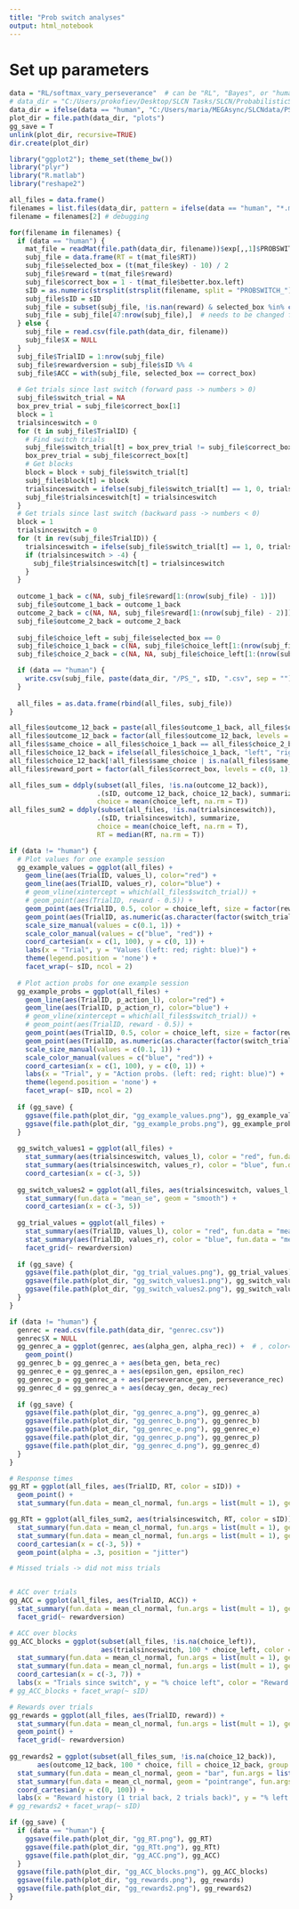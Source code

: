 ```yaml
---
title: "Prob switch analyses"
output: html_notebook
---
```


# Set up parameters

```r
data = "RL/softmax_vary_perseverance"  # can be "RL", "Bayes", or "human"
# data_dir = "C:/Users/prokofiev/Desktop/SLCN Tasks/SLCN/ProbabilisticSwitching/Results" # get probswitch data
data_dir = ifelse(data == "human", "C:/Users/maria/MEGAsync/SLCNdata/PSResults", paste("C:/Users/maria/MEGAsync/SLCNdata/", data, sep = ""))
plot_dir = file.path(data_dir, "plots")
gg_save = T
unlink(plot_dir, recursive=TRUE)
dir.create(plot_dir)

library("ggplot2"); theme_set(theme_bw())
library("plyr")
library("R.matlab")
library("reshape2")
```

```r
all_files = data.frame()
filenames = list.files(data_dir, pattern = ifelse(data == "human", "*.mat", "PS_[0-9]*.csv"))
filename = filenames[2] # debugging

for(filename in filenames) {
  if (data == "human") {
    mat_file = readMat(file.path(data_dir, filename))$exp[,,1]$PROBSWITCHdata[,,1]
    subj_file = data.frame(RT = t(mat_file$RT))
    subj_file$selected_box = (t(mat_file$key) - 10) / 2
    subj_file$reward = t(mat_file$reward)
    subj_file$correct_box = 1 - t(mat_file$better.box.left)
    sID = as.numeric(strsplit(strsplit(filename, split = "PROBSWITCH_")[[1]][2], ".mat")[[1]])
    subj_file$sID = sID
    subj_file = subset(subj_file, !is.nan(reward) & selected_box %in% c(0, 1))
    subj_file = subj_file[47:nrow(subj_file),]  # needs to be changed for future participants - 51
  } else {
    subj_file = read.csv(file.path(data_dir, filename))
    subj_file$X = NULL
  }
  subj_file$TrialID = 1:nrow(subj_file)
  subj_file$rewardversion = subj_file$sID %% 4
  subj_file$ACC = with(subj_file, selected_box == correct_box)
  
  # Get trials since last switch (forward pass -> numbers > 0)
  subj_file$switch_trial = NA
  box_prev_trial = subj_file$correct_box[1]
  block = 1
  trialsinceswitch = 0
  for (t in subj_file$TrialID) {
    # Find switch trials
    subj_file$switch_trial[t] = box_prev_trial != subj_file$correct_box[t]
    box_prev_trial = subj_file$correct_box[t]
    # Get blocks
    block = block + subj_file$switch_trial[t]
    subj_file$block[t] = block
    trialsinceswitch = ifelse(subj_file$switch_trial[t] == 1, 0, trialsinceswitch + 1)
    subj_file$trialsinceswitch[t] = trialsinceswitch
  }
  # Get trials since last switch (backward pass -> numbers < 0)
  block = 1
  trialsinceswitch = 0
  for (t in rev(subj_file$TrialID)) {
    trialsinceswitch = ifelse(subj_file$switch_trial[t] == 1, 0, trialsinceswitch - 1)
    if (trialsinceswitch > -4) {
      subj_file$trialsinceswitch[t] = trialsinceswitch
    }
  }
  
  outcome_1_back = c(NA, subj_file$reward[1:(nrow(subj_file) - 1)])
  subj_file$outcome_1_back = outcome_1_back
  outcome_2_back = c(NA, NA, subj_file$reward[1:(nrow(subj_file) - 2)])
  subj_file$outcome_2_back = outcome_2_back
  
  subj_file$choice_left = subj_file$selected_box == 0
  subj_file$choice_1_back = c(NA, subj_file$choice_left[1:(nrow(subj_file) - 1)])
  subj_file$choice_2_back = c(NA, NA, subj_file$choice_left[1:(nrow(subj_file) - 2)])

  if (data == "human") {
    write.csv(subj_file, paste(data_dir, "/PS_", sID, ".csv", sep = ""), row.names = F)
  }
  
  all_files = as.data.frame(rbind(all_files, subj_file))
}

all_files$outcome_12_back = paste(all_files$outcome_1_back, all_files$outcome_2_back)
all_files$outcome_12_back = factor(all_files$outcome_12_back, levels = c("1 1", "1 0", "0 1", "0 0"))
all_files$same_choice = all_files$choice_1_back == all_files$choice_2_back
all_files$choice_12_back = ifelse(all_files$choice_1_back, "left", "right")
all_files$choice_12_back[!all_files$same_choice | is.na(all_files$same_choice)] = NA
all_files$reward_port = factor(all_files$correct_box, levels = c(0, 1), labels = c("Left", "Right"))

all_files_sum = ddply(subset(all_files, !is.na(outcome_12_back)),
                      .(sID, outcome_12_back, choice_12_back), summarize,
                      choice = mean(choice_left, na.rm = T))
all_files_sum2 = ddply(subset(all_files, !is.na(trialsinceswitch)),
                      .(sID, trialsinceswitch), summarize,
                      choice = mean(choice_left, na.rm = T),
                      RT = median(RT, na.rm = T))
```
```r
if (data != "human") {
  # Plot values for one example session
  gg_example_values = ggplot(all_files) +
    geom_line(aes(TrialID, values_l), color="red") +
    geom_line(aes(TrialID, values_r), color="blue") +
    # geom_vline(xintercept = which(all_files$switch_trial)) +
    # geom_point(aes(TrialID, reward - 0.5)) +
    geom_point(aes(TrialID, 0.5, color = choice_left, size = factor(reward))) +
    geom_point(aes(TrialID, as.numeric(as.character(factor(switch_trial, labels = c(-5, 0.5))))), shape = 8, size = 3, color = "darkgreen") +
    scale_size_manual(values = c(0.1, 1)) +
    scale_color_manual(values = c("blue", "red")) +
    coord_cartesian(x = c(1, 100), y = c(0, 1)) +
    labs(x = "Trial", y = "Values (left: red; right: blue)") +
    theme(legend.position = 'none') +
    facet_wrap(~ sID, ncol = 2)
  
  # Plot action probs for one example session
  gg_example_probs = ggplot(all_files) +
    geom_line(aes(TrialID, p_action_l), color="red") +
    geom_line(aes(TrialID, p_action_r), color="blue") +
    # geom_vline(xintercept = which(all_files$switch_trial)) +
    # geom_point(aes(TrialID, reward - 0.5)) +
    geom_point(aes(TrialID, 0.5, color = choice_left, size = factor(reward))) +
    geom_point(aes(TrialID, as.numeric(as.character(factor(switch_trial, labels = c(-5, 0.5))))), shape = 8, size = 3, color = "darkgreen") +
    scale_size_manual(values = c(0.1, 1)) +
    scale_color_manual(values = c("blue", "red")) +
    coord_cartesian(x = c(1, 100), y = c(0, 1)) +
    labs(x = "Trial", y = "Action probs. (left: red; right: blue)") +
    theme(legend.position = 'none') +
    facet_wrap(~ sID, ncol = 2)
  
  if (gg_save) {
    ggsave(file.path(plot_dir, "gg_example_values.png"), gg_example_values, width = 12, height = 8)
    ggsave(file.path(plot_dir, "gg_example_probs.png"), gg_example_probs, width = 12, height = 8)
  }
  
  gg_switch_values1 = ggplot(all_files) +
    stat_summary(aes(trialsinceswitch, values_l), color = "red", fun.data = "mean_se", geom = "smooth") +
    stat_summary(aes(trialsinceswitch, values_r), color = "blue", fun.data = "mean_se", geom = "smooth") +
    coord_cartesian(x = c(-3, 5))
  
  gg_switch_values2 = ggplot(all_files, aes(trialsinceswitch, values_l, color = reward_port, group = reward_port)) +
    stat_summary(fun.data = "mean_se", geom = "smooth") +
    coord_cartesian(x = c(-3, 5))
  
  gg_trial_values = ggplot(all_files) +
    stat_summary(aes(TrialID, values_l), color = "red", fun.data = "mean_se", geom = "smooth") +
    stat_summary(aes(TrialID, values_r), color = "blue", fun.data = "mean_se", geom = "smooth") +
    facet_grid(~ rewardversion)
  
  if (gg_save) {
    ggsave(file.path(plot_dir, "gg_trial_values.png"), gg_trial_values)
    ggsave(file.path(plot_dir, "gg_switch_values1.png"), gg_switch_values1)
    ggsave(file.path(plot_dir, "gg_switch_values2.png"), gg_switch_values2)
  }
}
```
```r
if (data != "human") {
  genrec = read.csv(file.path(data_dir, "genrec.csv"))
  genrec$X = NULL
  gg_genrec_a = ggplot(genrec, aes(alpha_gen, alpha_rec)) +  # , color=epsilon_gen
    geom_point()
  gg_genrec_b = gg_genrec_a + aes(beta_gen, beta_rec)
  gg_genrec_e = gg_genrec_a + aes(epsilon_gen, epsilon_rec)
  gg_genrec_p = gg_genrec_a + aes(perseverance_gen, perseverance_rec)
  gg_genrec_d = gg_genrec_a + aes(decay_gen, decay_rec)
  
  if (gg_save) {
    ggsave(file.path(plot_dir, "gg_genrec_a.png"), gg_genrec_a)
    ggsave(file.path(plot_dir, "gg_genrec_b.png"), gg_genrec_b)
    ggsave(file.path(plot_dir, "gg_genrec_e.png"), gg_genrec_e)
    ggsave(file.path(plot_dir, "gg_genrec_p.png"), gg_genrec_p)
    ggsave(file.path(plot_dir, "gg_genrec_d.png"), gg_genrec_d)
  }
}
```
```r

# Response times
gg_RT = ggplot(all_files, aes(TrialID, RT, color = sID)) +
  geom_point() +
  stat_summary(fun.data = mean_cl_normal, fun.args = list(mult = 1), geom = "bar")

gg_RTt = ggplot(all_files_sum2, aes(trialsinceswitch, RT, color = sID)) +
  stat_summary(fun.data = mean_cl_normal, fun.args = list(mult = 1), geom = "bar") +
  stat_summary(fun.data = mean_cl_normal, fun.args = list(mult = 1), geom = "pointrange") +
  coord_cartesian(x = c(-3, 5)) +
  geom_point(alpha = .3, position = "jitter")

# Missed trials -> did not miss trials


# ACC over trials
gg_ACC = ggplot(all_files, aes(TrialID, ACC)) +
  stat_summary(fun.data = mean_cl_normal, fun.args = list(mult = 1), geom = "bar") +
  facet_grid(~ rewardversion)

# ACC over blocks
gg_ACC_blocks = ggplot(subset(all_files, !is.na(choice_left)),
                       aes(trialsinceswitch, 100 * choice_left, color = reward_port, group = reward_port)) +
  stat_summary(fun.data = mean_cl_normal, fun.args = list(mult = 1), geom = "pointrange") +
  stat_summary(fun.data = mean_cl_normal, fun.args = list(mult = 1), geom = "line") +
  coord_cartesian(x = c(-3, 7)) +
  labs(x = "Trials since switch", y = "% choice left", color = "Reward port")
# gg_ACC_blocks + facet_wrap(~ sID)

# Rewards over trials
gg_rewards = ggplot(all_files, aes(TrialID, reward)) +
  stat_summary(fun.data = mean_cl_normal, fun.args = list(mult = 1), geom = "bar") +
  geom_point() + 
  facet_grid(~ rewardversion)
 
gg_rewards2 = ggplot(subset(all_files_sum, !is.na(choice_12_back)),
       aes(outcome_12_back, 100 * choice, fill = choice_12_back, group = choice_12_back)) +
  stat_summary(fun.data = mean_cl_normal, geom = "bar", fun.args = list(mult = 1), position = "dodge") +
  stat_summary(fun.data = mean_cl_normal, geom = "pointrange", fun.args = list(mult = 1), position = position_dodge(0.9)) +
  coord_cartesian(y = c(0, 100)) +
  labs(x = "Reward history (1 trial back, 2 trials back)", y = "% left choice", fill = "Previous two choices")
# gg_rewards2 + facet_wrap(~ sID)

if (gg_save) {
  if (data == "human") {
    ggsave(file.path(plot_dir, "gg_RT.png"), gg_RT)
    ggsave(file.path(plot_dir, "gg_RTt.png"), gg_RTt)
    ggsave(file.path(plot_dir, "gg_ACC.png"), gg_ACC)
  }
  ggsave(file.path(plot_dir, "gg_ACC_blocks.png"), gg_ACC_blocks)
  ggsave(file.path(plot_dir, "gg_rewards.png"), gg_rewards)
  ggsave(file.path(plot_dir, "gg_rewards2.png"), gg_rewards2)
}
```

```r
```
